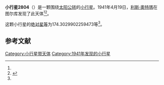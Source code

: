 {{Infobox planet
| bgcolour = #FFFFC0
| name = 2804 Yrjo
| symbol = 
| image =  
| caption = 
| discovery = yes
| discovery_ref = 
| discoverer = [[利斯·奧特瑪|利斯·奧特瑪]]
| discovery_site = [[图尔库|图尔库]] 
| discovered = 1941年4月19日
| designations = yes
| mp_name = 
| named_after = 
| alt_names = 1941 HF/ 1951 EK2 / 1979 QD / 1979 QJ8 / 1982 BY6
| mp_category = [[主带小行星|主带小行星]]
| orbit_ref = <ref name="a">[http://ssd.jpl.nasa.gov/sbdb.cgi?sstr=2804 2804 Yrjo] {{Wayback|url=http://ssd.jpl.nasa.gov/sbdb.cgi?sstr=2804 |date=20200820021942 }}，小行星數據庫瀏覽器（JPL Small-Body Database Browser）－[[美国国家航空航天局|美国国家航空航天局]]喷气推进实验室</ref>
| epoch = 2456400.5 (2013年4月18日更新)
| aphelion = {{convert|3.241935023018712|AU|km|3|abbr=on|lk=out}}
| perihelion = {{convert|2.786552502686821|AU|km|3|abbr=on}}
| semimajor = {{convert|3.014243762852767|AU|km|3|abbr=on}}
| eccentricity = 0.075538436
| period = 1911.463385 [[日|日]]<br />5.23[[儒略年|儒略年]]
| avg_speed = 
| inclination = 11.2287816252572
| asc_node = 109.1794827714365
| mean_anomaly = 
| arg_peri = 174.3029902259473
| satellites = 
| physical_characteristics = yes
| dimensions = 
| mass = 
| density = 
| surface_grav = 
| escape_velocity = 
| sidereal_day = 
| axial_tilt = 
| pole_ecliptic_lat = 
| pole_ecliptic_lon = 
| albedo = 
| temperatures= 
| temp_name1 = 
| mean_temp_1 = 
| max_temp_1 = 
| temp_name2 = 
| max_temp_2 = 
| spectral_type = 
| abs_magnitude = 174.3029902259473
}}

'''小行星2804'''（{{lang-en|2804 Yrjo}}）是一颗围绕[[太阳|太阳]][[公转|公转]]的[[小行星|小行星]]。1941年4月19日，[[利斯·奧特瑪|利斯·奧特瑪]]在图尔库发现了此天体<ref name="a" /><ref>{{cite news|title=小行星列表|url=http://cfa-www.harvard.edu/iau/lists/NumberedMPs.txt|accessdate=2013-07-08|newspaper=哈佛大学|archive-date=2008-05-17|archive-url=https://web.archive.org/web/20080517010638/http://cfa-www.harvard.edu/iau/lists/NumberedMPs.txt|dead-url=no}}</ref>。

这颗小行星的[[绝对星等|绝对星等]]为174.3029902259473等<ref name="a" />。

==参考文献==
{{reflist}}
{{Minor Planet Number|[[小行星2803|小行星2803]]|[[小行星2805|小行星2805]]}}

{{小天体}}

[[Category:小行星带天体|Category:小行星带天体]]
[[Category:1941年发现的小行星|Category:1941年发现的小行星]]

{{asteroid-stub}}